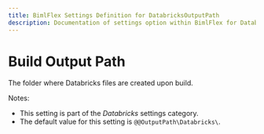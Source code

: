 ```yaml
---
title: BimlFlex Settings Definition for DatabricksOutputPath
description: Documentation of settings option within BimlFlex for DatabricksOutputPath
---
```

<head>
  <meta name="varigenceProduct" content="BimlFlex"></meta>
  <meta name="varigenceArticleType" content="Reference"></meta>
</head>

# Build Output Path

The folder where Databricks files are created upon build.

Notes:

* This setting is part of the *Databricks* settings category.
* The default value for this setting is `@@OutputPath\Databricks\`.
